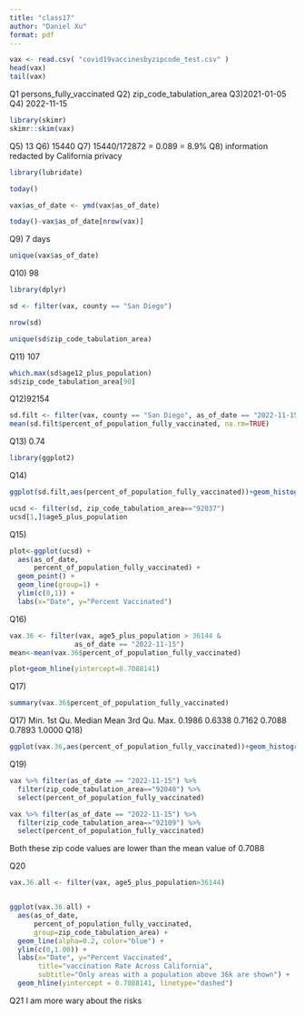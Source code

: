 ```yaml
---
title: "class17"
author: "Daniel Xu"
format: pdf
---
```


```r
vax <- read.csv( "covid19vaccinesbyzipcode_test.csv" )
head(vax)
tail(vax)
```

Q1 persons_fully_vaccinated
Q2) zip_code_tabulation_area
Q3)2021-01-05
Q4) 2022-11-15
```r
library(skimr)
skimr::skim(vax)
```
Q5) 13
Q6) 15440
Q7) 15440/172872 = 0.089 = 8.9%
Q8) information redacted by California privacy
```r
library(lubridate)
```
```r
today()
```
```r
vax$as_of_date <- ymd(vax$as_of_date)
```
```r
today()-vax$as_of_date[nrow(vax)]
```
Q9) 7 days
```r
unique(vax$as_of_date)
```

Q10) 98

```r
library(dplyr)

sd <- filter(vax, county == "San Diego")

nrow(sd)
```

```r
unique(sd$zip_code_tabulation_area)
```

Q11) 107
```r
which.max(sd$age12_plus_population)
sd$zip_code_tabulation_area[90]
```

Q12)92154

```r
sd.filt <- filter(vax, county == "San Diego", as_of_date == "2022-11-15")
mean(sd.filt$percent_of_population_fully_vaccinated, na.rm=TRUE)
```

Q13) 0.74

```r
library(ggplot2)
```
Q14)
```r
ggplot(sd.filt,aes(percent_of_population_fully_vaccinated))+geom_histogram(binwidth=0.10)+xlab("Percent of Population Fully Vaccinated on 2022-11-15")+ggtitle("Histogram of Vaccination Rates Across San Diego County")
```
```r
ucsd <- filter(sd, zip_code_tabulation_area=="92037")
ucsd[1,]$age5_plus_population
```
Q15)
```r
plot<-ggplot(ucsd) +
  aes(as_of_date,
      percent_of_population_fully_vaccinated) +
  geom_point() +
  geom_line(group=1) +
  ylim(c(0,1)) +
  labs(x="Date", y="Percent Vaccinated")
```
Q16)
```r
vax.36 <- filter(vax, age5_plus_population > 36144 &
                as_of_date == "2022-11-15")
mean<-mean(vax.36$percent_of_population_fully_vaccinated)
```
```r
plot+geom_hline(yintercept=0.7088141)
```
Q17)
```r
summary(vax.36$percent_of_population_fully_vaccinated)
```
Q17)   Min. 1st Qu.  Median    Mean 3rd Qu.    Max. 
     0.1986  0.6338  0.7162  0.7088  0.7893  1.0000 
Q18) 
```r
ggplot(vax.36,aes(percent_of_population_fully_vaccinated))+geom_histogram(bins=25)
```
Q19)
```r
vax %>% filter(as_of_date == "2022-11-15") %>%  
  filter(zip_code_tabulation_area=="92040") %>%
  select(percent_of_population_fully_vaccinated)
```
```r
vax %>% filter(as_of_date == "2022-11-15") %>%  
  filter(zip_code_tabulation_area=="92109") %>%
  select(percent_of_population_fully_vaccinated)
```
Both these zip code values are lower than the mean value of 0.7088

Q20
```r
vax.36.all <- filter(vax, age5_plus_population>36144)


ggplot(vax.36.all) +
  aes(as_of_date,
      percent_of_population_fully_vaccinated, 
      group=zip_code_tabulation_area) +
  geom_line(alpha=0.2, color="blue") +
  ylim(c(0,1.00)) +
  labs(x="Date", y="Percent Vaccinated",
       title="vaccination Rate Across California",
       subtitle="Only areas with a population above 36k are shown") +
  geom_hline(yintercept = 0.7088141, linetype="dashed")
```
Q21 I am more wary about the risks 

